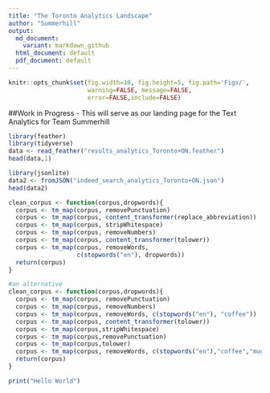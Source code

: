 ```yaml
---
title: "The Toronto Analytics Landscape"
author: "Summerhill"
output:
  md_document:
    variant: markdown_github
  html_document: default
  pdf_document: default
---
```


```r
knitr::opts_chunk$set(fig.width=10, fig.height=5, fig.path='Figs/',
                      warning=FALSE, message=FALSE,
                      error=FALSE,include=FALSE)
```

##Work in Progress
- This will serve as our landing page for the Text Analytics for Team Summerhill

```r
library(feather)
library(tidyverse)
data <- read_feather("results_analytics_Toronto+ON.feather")
head(data,1)

library(jsonlite)
data2 <- fromJSON("indeed_search_analytics_Toronto+ON.json")
head(data2)
```

```r
clean_corpus <- function(corpus,dropwords){
  corpus <- tm_map(corpus, removePunctuation)
  corpus <- tm_map(corpus, content_transformer(replace_abbreviation))
  corpus <- tm_map(corpus, stripWhitespace)
  corpus <- tm_map(corpus, removeNumbers)
  corpus <- tm_map(corpus, content_transformer(tolower))
  corpus <- tm_map(corpus, removeWords, 
                   c(stopwords("en"), dropwords))
  return(corpus)
}

#an alternative
clean_corpus <- function(corpus,dropwords){
  corpus <- tm_map(corpus, removePunctuation)
  corpus <- tm_map(corpus, removeNumbers)
  corpus <- tm_map(corpus, removeWords, c(stopwords("en"), "coffee"))
  corpus <- tm_map(corpus, content_transformer(tolower))
  corpus <- tm_map(corpus,stripWhitespace)
  corpus <- tm_map(corpus,removePunctuation)
  corpus <- tm_map(corpus,tolower)
  corpus <- tm_map(corpus, removeWords, c(stopwords("en"),"coffee","mug"))
  return(corpus)
}

```

```r
print("Hello World")
```

```r

```

```r

```

```r

```



